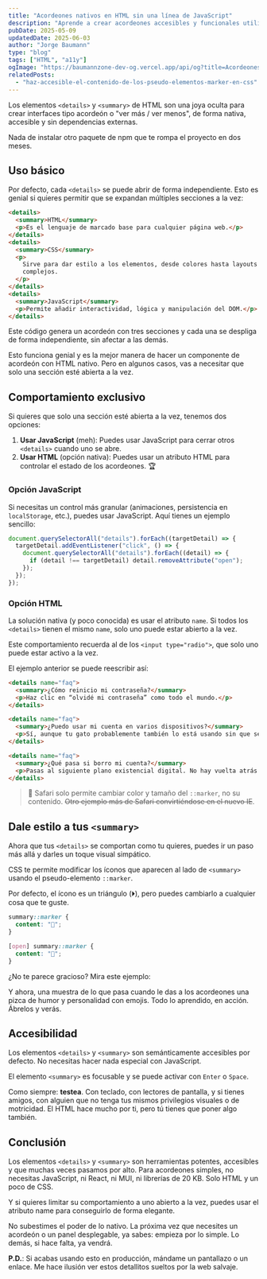 ```yaml
---
title: "Acordeones nativos en HTML sin una línea de JavaScript"
description: "Aprende a crear acordeones accesibles y funcionales utilizando solo HTML, sin necesidad de JavaScript"
pubDate: 2025-05-09
updatedDate: 2025-06-03
author: "Jorge Baumann"
type: "blog"
tags: ["HTML", "a11y"]
ogImage: "https://baumannzone-dev-og.vercel.app/api/og?title=Acordeones%20nativos%20en%20HTML%20sin%20una%20línea%20de%20JavaScript&tags=HTML,A11y"
relatedPosts:
  - "haz-accesible-el-contenido-de-los-pseudo-elementos-marker-en-css"
---
```



Los elementos `<details>` y `<summary>` de HTML son una joya oculta para crear interfaces tipo acordeón o "ver más / ver menos", de forma nativa, accesible y sin dependencias externas.

Nada de instalar otro paquete de npm que te rompa el proyecto en dos meses.

## Uso básico

Por defecto, cada `<details>` se puede abrir de forma independiente. Esto es genial si quieres permitir que se expandan múltiples secciones a la vez:

```html
<details>
  <summary>HTML</summary>
  <p>Es el lenguaje de marcado base para cualquier página web.</p>
</details>
<details>
  <summary>CSS</summary>
  <p>
    Sirve para dar estilo a los elementos, desde colores hasta layouts
    complejos.
  </p>
</details>
<details>
  <summary>JavaScript</summary>
  <p>Permite añadir interactividad, lógica y manipulación del DOM.</p>
</details>
```

Este código genera un acordeón con tres secciones y cada una se despliga de forma independiente, sin afectar a las demás.

<Demo1 />

Esto funciona genial y es la mejor manera de hacer un componente de acordeón con HTML nativo. Pero en algunos casos, vas a necesitar que solo una sección esté abierta a la vez.

## Comportamiento exclusivo

Si quieres que solo una sección esté abierta a la vez, tenemos dos opciones:

1. **Usar JavaScript** (meh): Puedes usar JavaScript para cerrar otros `<details>` cuando uno se abre.
2. **Usar HTML** (opción nativa): Puedes usar un atributo HTML para controlar el estado de los acordeones. 🏆

### Opción JavaScript

Si necesitas un control más granular (animaciones, persistencia en `localStorage`, etc.), puedes usar JavaScript. Aquí tienes un ejemplo sencillo:

```js
document.querySelectorAll("details").forEach((targetDetail) => {
  targetDetail.addEventListener("click", () => {
    document.querySelectorAll("details").forEach((detail) => {
      if (detail !== targetDetail) detail.removeAttribute("open");
    });
  });
});
```

### Opción HTML

La solución nativa (y poco conocida) es usar el atributo `name`. Si todos los `<details>` tienen el mismo `name`, solo uno puede estar abierto a la vez.

Este comportamiento recuerda al de los `<input type="radio">`, que solo uno puede estar activo a la vez.

El ejemplo anterior se puede reescribir así:

```html
<details name="faq">
  <summary>¿Cómo reinicio mi contraseña?</summary>
  <p>Haz clic en “olvidé mi contraseña” como todo el mundo.</p>
</details>

<details name="faq">
  <summary>¿Puedo usar mi cuenta en varios dispositivos?</summary>
  <p>Sí, aunque tu gato probablemente también lo está usando sin que sepas.</p>
</details>

<details name="faq">
  <summary>¿Qué pasa si borro mi cuenta?</summary>
  <p>Pasas al siguiente plano existencial digital. No hay vuelta atrás.</p>
</details>
```

<Demo2 />

> 🧭 Safari solo permite cambiar color y tamaño del `::marker`, no su contenido. ~~Otro ejemplo más de Safari convirtiéndose en el nuevo IE~~.

## Dale estilo a tus `<summary>`

Ahora que tus `<details>` se comportan como tu quieres, puedes ir un paso más allá y darles un toque visual simpático.

CSS te permite modificar los íconos que aparecen al lado de `<summary>` usando el pseudo-elemento `::marker`.

Por defecto, el ícono es un triángulo (⏵), pero puedes cambiarlo a cualquier cosa que te guste.

```css
summary::marker {
  content: "🙈";
}

[open] summary::marker {
  content: "🙉";
}
```

¿No te parece gracioso? Mira este ejemplo:

<Demo3 />

Y ahora, una muestra de lo que pasa cuando le das a los acordeones una pizca de humor y personalidad con emojis. Todo lo aprendido, en acción. Ábrelos y verás.

<Demo4 />

## Accesibilidad

Los elementos `<details>` y `<summary>` son semánticamente accesibles por defecto. No necesitas hacer nada especial con JavaScript.

El elemento `<summary>` es focusable y se puede activar con `Enter` o `Space`.

Como siempre: **testea**. Con teclado, con lectores de pantalla, y si tienes amigos, con alguien que no tenga tus mismos privilegios visuales o de motricidad. El HTML hace mucho por ti, pero tú tienes que poner algo también.

## Conclusión

Los elementos `<details>` y `<summary>` son herramientas potentes, accesibles y que muchas veces pasamos por alto. Para acordeones simples, no necesitas JavaScript, ni React, ni MUI, ni librerías de 20 KB. Solo HTML y un poco de CSS.

Y si quieres limitar su comportamiento a uno abierto a la vez, puedes usar el atributo name para conseguirlo de forma elegante.

No subestimes el poder de lo nativo. La próxima vez que necesites un acordeón o un panel desplegable, ya sabes: empieza por lo simple. Lo demás, si hace falta, ya vendrá.

**P.D.**: Si acabas usando esto en producción, mándame un pantallazo o un enlace. Me hace ilusión ver estos detallitos sueltos por la web salvaje.
